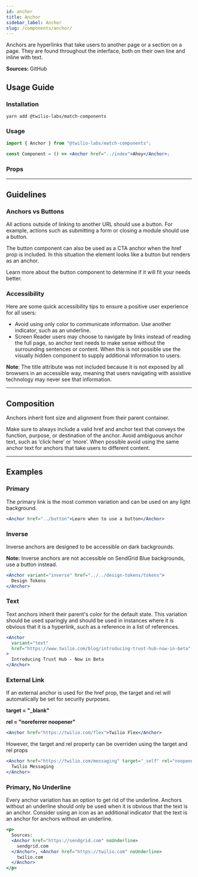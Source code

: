 ```yaml
---
id: anchor
title: Anchor
sidebar_label: Anchor
slug: /components/anchor/
---
```



Anchors are hyperlinks that take users to another page or a section on a page. They are found throughout the interface, both on their own line and inline with text.

**Sources:** <Anchor href="https://github.com/twilio-labs/match/tree/main/packages/match-components/src/anchor">GitHub</Anchor>

## Usage Guide

### Installation

```shell
yarn add @twilio-labs/match-components
```

### Usage

```jsx
import { Anchor } from "@twilio-labs/match-components";

const Component = () => <Anchor href="../index">Ahoy</Anchor>;
```

### Props

<Props of="Anchor" />

---

## Guidelines

### Anchors vs Buttons

All actions outside of linking to another URL should use a button. For example, actions such as submitting a form or closing a module should
use a button.

The button component can also be used as a CTA anchor when the href prop is included. In this situation the element looks like a button but
renders as an anchor.

Learn more about the <Anchor href="../button">button component</Anchor> to determine if it will fit your needs better.

### Accessibility

Here are some quick accessibility tips to ensure a positive user experience for all users:

- Avoid using only color to communicate information. Use another indicator, such as an underline.
- Screen Reader users may choose to navigate by links instead of reading the full page, so anchor text needs to make sense without the surrounding
  sentences or content. When this is not possible use the <Anchor href="../visually-hidden">visually hidden component</Anchor> to supply additional information to users.

**Note**: The title attribute was not included because it is not exposed by all browsers in an accessible way, meaning that users navigating
with assistive technology may never see that information.

---

## Composition

Anchors inherit font size and alignment from their parent container.

Make sure to always include a valid href and anchor text that conveys the function, purpose, or destination of the anchor. Avoid ambiguous anchor
text, such as ‘click here’ or ‘more’. When possible avoid using the same anchor text for anchors that take users to different content.

---

## Examples

<ThemeSwitcher />

### Primary

The primary link is the most common variation and can be used on any light background.

```jsx live
<Anchor href="../button">Learn when to use a button</Anchor>
```

### Inverse

Inverse anchors are designed to be accessible on dark backgrounds.

**Note:** Inverse anchors are not accessible on SendGrid Blue backgrounds, use a <Anchor href="../button">button</Anchor> instead.

```jsx live bg=darkest
<Anchor variant="inverse" href="../../design-tokens/tokens">
  Design Tokens
</Anchor>
```

### Text

Text anchors inherit their parent's color for the default state. This variation should be used sparingly and should be used in instances
where it is obvious that it is a hyperlink, such as a reference in a list of references.

```jsx live
<Anchor
  variant="text"
  href="https://www.twilio.com/blog/introducing-trust-hub-now-in-beta"
>
  Introducing Trust Hub - Now in Beta
</Anchor>
```

### External Link

If an external anchor is used for the href prop, the target and rel will automatically be set for security purposes.

**target = "\_blank"**

**rel = "noreferrer noopener"**

```jsx live
<Anchor href="https://twilio.com/flex">Twilio Flex</Anchor>
```

However, the target and rel property can be overriden using the target and rel props

```jsx live
<Anchor href="https://twilio.com/messaging" target="_self" rel="noopener">
  Twilio Messaging
</Anchor>
```

### Primary, No Underline

Every anchor variation has an option to get rid of the underline. Anchors without an underline should only be used when it is obvious
that the text is an anchor. Consider using an icon as an additional indicator that the text is an anchor for anchors without an underline.

```jsx live
<p>
  Sources:
  <Anchor href="https://sendgrid.com" noUnderline>
    sendgrid.com
  </Anchor>, <Anchor href="https://twilio.com" noUnderline>
    twilio.com
  </Anchor>
</p>
```
